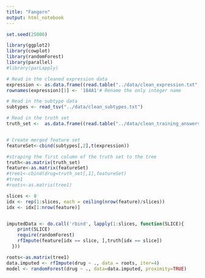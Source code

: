 ```yaml
---
title: "Fangorn"
output: html_notebook
---
```

```r
set.seed(25000)

library(ggplot2)
library(cowplot)
library(randomForest)
library(parallel)
#library(parLapply)
```

```r
# Read in the cleaned expression data
expression <- as.data.frame((read.table("../data/clean_expression.txt", row.names=1 )))
rownames(expression)[1] <- '184A1'# Rename the only integer name

# Read in the subtype data
subtypes <- read_tsv("../data/clean_subtypes.txt")

# Read in the truth set
truth_set <-  as.data.frame((read.table("../data/clean_training_answers.txt", row.names=1 )))


# Create merged feature set
featureSet<-cbind(subtypes[,2],t(expression))
```


```r
#straping the first column of the truth set to the tree
truth<-as.matrix(truth_set)
feature<-as.matrix(featureSet)
#tree1<-cbind(drug=truth_set[,1],featureSet)
#tree1
#roots<-as.matrix(tree1)
```

```r
slices <- 8 
idx <- rep(1:slices, each = ceiling(nrow(feature)/slices))
idx <- idx[1:nrow(feature)]


imputedData <- do.call('rbind', lapply(1:slices, function(SLICE){
    print(SLICE)
    require(randomForest)
    rfImpute(feature[idx == slice, ],truth[idx == slice])
  }))
```

```r
roots<-as.matrix(tree1)
data.imputed <- rfImpute(drug ~ ., data = roots, iter=4)
model <- randomForest(drug ~ ., data=data.imputed, proximity=TRUE)
 
```

